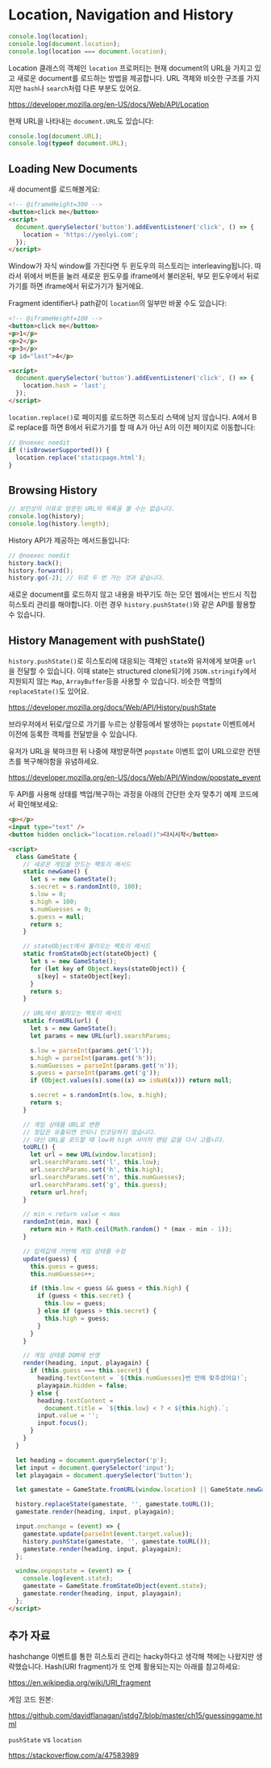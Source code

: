 # Location, Navigation and History

```js
console.log(location);
console.log(document.location);
console.log(location === document.location);
```

Location 클래스의 객체인 `location` 프로퍼티는 현재 document의 URL을 가지고 있고
새로운 document를 로드하는 방법을 제공합니다. URL 객체와 비슷한 구조를 가지지만
`hash`나 `search`처럼 다른 부분도 있어요.

https://developer.mozilla.org/en-US/docs/Web/API/Location

현재 URL을 나타내는 `document.URL`도 있습니다:

```js
console.log(document.URL);
console.log(typeof document.URL);
```

## Loading New Documents

새 document를 로드해볼게요:

```html
<!-- @iframeHeight=300 -->
<button>click me</button>
<script>
  document.querySelector('button').addEventListener('click', () => {
    location = 'https://yeolyi.com';
  });
</script>
```

Window가 자식 window를 가진다면 두 윈도우의 히스토리는 interleaving됩니다.
따라서 위에서 버튼을 눌러 새로운 윈도우를 iframe에서 불러온뒤, 부모 윈도우에서
뒤로가기를 하면 iframe에서 뒤로가기가 될거에요.

Fragment identifier나 path같이 `location`의 일부만 바꿀 수도 있습니다:

```html
<!-- @iframeHeight=100 -->
<button>click me</button>
<p>1</p>
<p>2</p>
<p>3</p>
<p id="last">4</p>

<script>
  document.querySelector('button').addEventListener('click', () => {
    location.hash = 'last';
  });
</script>
```

`location.replace()`로 페이지를 로드하면 히스토리 스택에 남지 않습니다. A에서
B로 replace를 하면 B에서 뒤로가기를 할 때 A가 아닌 A의 이전 페이지로 이동합니다:

```js
// @noexec noedit
if (!isBrowserSupported()) {
  location.replace('staticpage.html');
}
```

## Browsing History

```js
// 보안상의 이유로 방문된 URL의 목록을 볼 수는 없습니다.
console.log(history);
console.log(history.length);
```

History API가 제공하는 메서드들입니다:

```js
// @noexec noedit
history.back();
history.forward();
history.go(-2); // 뒤로 두 번 가는 것과 같습니다.
```

새로운 document를 로드하지 않고 내용을 바꾸기도 하는 모던 웹에서는 반드시 직접
히스토리 관리를 해야합니다. 이런 경우 `history.pushState()`와 같은 API를 활용할
수 있습니다.

## History Management with pushState()

`history.pushState()`로 히스토리에 대응되는 객체인 `state`와 유저에게 보여줄
`url`을 전달할 수 있습니다. 이때 state는 structured clone되기에
`JSON.stringify`에서 지원되지 않는 `Map`, `ArrayBuffer`등을 사용할 수 있습니다.
비슷한 역할의 `replaceState()`도 있어요.

https://developer.mozilla.org/docs/Web/API/History/pushState

브라우저에서 뒤로/앞으로 가기를 누르는 상황등에서 발생하는 `popstate` 이벤트에서
이전에 등록한 객체를 전달받을 수 있습니다.

유저가 URL을 북마크한 뒤 나중에 재방문하면 `popstate` 이벤트 없이 URL으로만
컨텐츠를 복구해야함을 유념하세요.

https://developer.mozilla.org/en-US/docs/Web/API/Window/popstate_event

두 API를 사용해 상태를 백업/복구하는 과정을 아래의 간단한 숫자 맞추기 예제
코드에서 확인해보세요:

```html
<p></p>
<input type="text" />
<button hidden onclick="location.reload()">다시시작</button>

<script>
  class GameState {
    // 새로운 게임을 만드는 팩토리 메서드
    static newGame() {
      let s = new GameState();
      s.secret = s.randomInt(0, 100);
      s.low = 0;
      s.high = 100;
      s.numGuesses = 0;
      s.guess = null;
      return s;
    }

    // stateObject에서 불러오는 팩토리 메서드
    static fromStateObject(stateObject) {
      let s = new GameState();
      for (let key of Object.keys(stateObject)) {
        s[key] = stateObject[key];
      }
      return s;
    }

    // URL에서 불러오는 팩토리 메서드
    static fromURL(url) {
      let s = new GameState();
      let params = new URL(url).searchParams;

      s.low = parseInt(params.get('l'));
      s.high = parseInt(params.get('h'));
      s.numGuesses = parseInt(params.get('n'));
      s.guess = parseInt(params.get('g'));
      if (Object.values(s).some((x) => isNaN(x))) return null;

      s.secret = s.randomInt(s.low, s.high);
      return s;
    }

    // 게임 상태를 URL로 변환
    // 정답은 유출되면 안되니 인코딩하지 않습니다.
    // 대신 URL을 로드할 때 low와 high 사이의 랜덤 값을 다시 고릅니다.
    toURL() {
      let url = new URL(window.location);
      url.searchParams.set('l', this.low);
      url.searchParams.set('h', this.high);
      url.searchParams.set('n', this.numGuesses);
      url.searchParams.set('g', this.guess);
      return url.href;
    }

    // min < return value < max
    randomInt(min, max) {
      return min + Math.ceil(Math.random() * (max - min - 1));
    }

    // 입력값에 기반해 게임 상태를 수정
    update(guess) {
      this.guess = guess;
      this.numGuesses++;

      if (this.low < guess && guess < this.high) {
        if (guess < this.secret) {
          this.low = guess;
        } else if (guess > this.secret) {
          this.high = guess;
        }
      }
    }

    // 게임 상태를 DOM에 반영
    render(heading, input, playagain) {
      if (this.guess === this.secret) {
        heading.textContent = `${this.numGuesses}번 만에 맞추셨어요!`;
        playagain.hidden = false;
      } else {
        heading.textContent =
          document.title = `${this.low} < ? < ${this.high}.`;
        input.value = '';
        input.focus();
      }
    }
  }

  let heading = document.querySelector('p');
  let input = document.querySelector('input');
  let playagain = document.querySelector('button');

  let gamestate = GameState.fromURL(window.location) || GameState.newGame();

  history.replaceState(gamestate, '', gamestate.toURL());
  gamestate.render(heading, input, playagain);

  input.onchange = (event) => {
    gamestate.update(parseInt(event.target.value));
    history.pushState(gamestate, '', gamestate.toURL());
    gamestate.render(heading, input, playagain);
  };

  window.onpopstate = (event) => {
    console.log(event.state);
    gamestate = GameState.fromStateObject(event.state);
    gamestate.render(heading, input, playagain);
  };
</script>
```

## 추가 자료

hashchange 이벤트를 통한 히스토리 관리는 hacky하다고 생각해 책에는 나왔지만
생략했습니다. Hash(URI fragment)가 또 언제 활용되는지는 아래를 참고하세요:

https://en.wikipedia.org/wiki/URI_fragment

게임 코드 원본:

https://github.com/davidflanagan/jstdg7/blob/master/ch15/guessinggame.html

`pushState` vs `location`

https://stackoverflow.com/a/47583989
